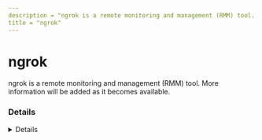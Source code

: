 ```yaml
---
description = "ngrok is a remote monitoring and management (RMM) tool. More information will be added as it becomes available."
title = "ngrok"
---
```




# ngrok

ngrok is a remote monitoring and management (RMM) tool. More information will be added as it becomes available.

### Details
<Details author={"Jose Hernandez"}
         category={""}
         created={"7/19/2024"}
         website={""}
         lastModified={"6/19/2025"}
         privileges={""}
         free={ false }
         verification={ false }
/>

#### Installation Paths
<Card code={ ["ngrok.exe", "C:\\*\\ngrok.zip", "*\\ngrok*"] }/>





### Forensic Artifacts




#### Network Artifacts
<EuiSpacer size="xl"/>
<NetworkArtifactsTable data={ [{"Description": "Known remote domains", "Domains": ["connect.ngrok-agent.com", "connect.us.ngrok-agent.com", "connect.eu.ngrok-agent.com", "connect.ap.ngrok-agent.com", "connect.au.ngrok-agent.com", "connect.sa.ngrok-agent.com", "connect.jp.ngrok-agent.com", "connect.in.ngrok-agent.com", "ngrok.com"], "Ports": []}] }/>




### Detections
- Detects potential network activity of ngrok RMM tool
  - [Sigma Rule](https://github.com/magicsword-io/LOLRMM/blob/main/detections/sigma/ngrok_network_sigma.yml)
- Detects potential processes activity of ngrok RMM tool
  - [Sigma Rule](https://github.com/magicsword-io/LOLRMM/blob/main/detections/sigma/ngrok_processes_sigma.yml)

### References
- [https://ngrok.com/docs/guides/running-behind-firewalls/](https://ngrok.com/docs/guides/running-behind-firewalls/)

